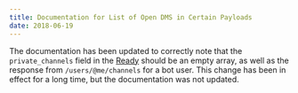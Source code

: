```yaml
---
title: Documentation for List of Open DMS in Certain Payloads
date: 2018-06-19
---
```


The documentation has been updated to correctly note that the `private_channels` field in the [Ready](#DOCS_TOPICS_GATEWAY_EVENTS/ready) should be an empty array, as well as the response from `/users/@me/channels` for a bot user. This change has been in effect for a long time, but the documentation was not updated.
